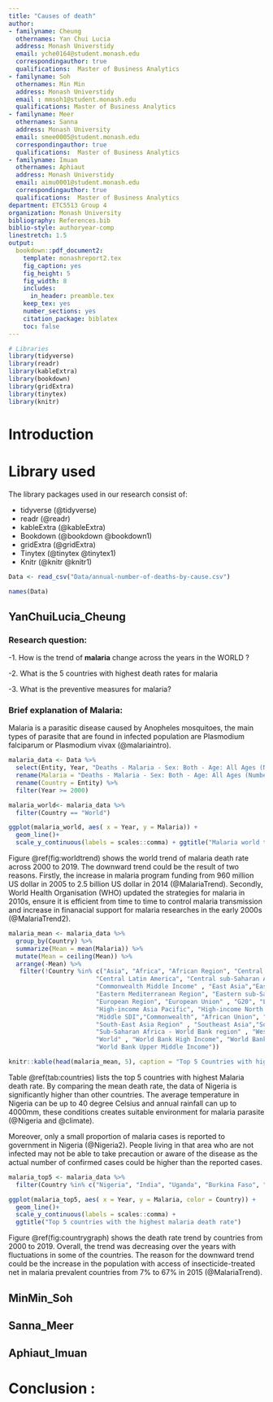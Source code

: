 ```yaml
---
title: "Causes of death"
author:
- familyname: Cheung
  othernames: Yan Chui Lucia
  address: Monash Universtidy
  email: yche0164@student.monash.edu
  correspondingauthor: true
  qualifications:  Master of Business Analytics
- familyname: Soh
  othernames: Min Min
  address: Monash Universtidy
  email : mmsoh1@student.monash.edu
  qualifications: Master of Business Analytics
- familyname: Meer
  othernames: Sanna
  address: Monash University
  email: smee0005@student.monash.edu
  correspondingauthor: true
  qualifications:  Master of Business Analytics
- familyname: Imuan
  othernames: Aphiaut
  address: Monash Universtidy
  email: aimu0001@student.monash.edu
  correspondingauthor: true
  qualifications:  Master of Business Analytics
department: ETC5513 Group 4
organization: Monash University
bibliography: References.bib
biblio-style: authoryear-comp
linestretch: 1.5
output:
  bookdown::pdf_document2:
    template: monashreport2.tex
    fig_caption: yes
    fig_height: 5
    fig_width: 8
    includes:
      in_header: preamble.tex
    keep_tex: yes
    number_sections: yes
    citation_package: biblatex
    toc: false
---
```


```r
# Libraries
library(tidyverse)
library(readr)
library(kableExtra)
library(bookdown)
library(gridExtra)
library(tinytex)
library(knitr)
```


# Introduction 



# Library used

The library packages used in our research consist of: 

- tidyverse (@tidyverse)
- readr (@readr)
- kableExtra  (@kableExtra)
- Bookdown (@bookdown @bookdown1)
- gridExtra (@gridExtra)
- Tinytex (@tinytex @tinytex1)
- Knitr (@knitr @knitr1)

```r
Data <- read_csv("Data/annual-number-of-deaths-by-cause.csv")

names(Data)

```

\clearpage

\section*{}

## YanChuiLucia_Cheung

### Research question: 

-1. How is the trend of **malaria** change across the years in the WORLD ? 

-2. What is the 5 countries with highest death rates for malaria

-3. What is the preventive measures for malaria? 


### Brief explanation of Malaria: 

Malaria is a parasitic disease caused by Anopheles mosquitoes, the main types of parasite that are found in infected population are Plasmodium
falciparum or Plasmodium vivax (@malariaintro). 

```r

malaria_data <- Data %>%
  select(Entity, Year, "Deaths - Malaria - Sex: Both - Age: All Ages (Number)") %>%
  rename(Malaria = "Deaths - Malaria - Sex: Both - Age: All Ages (Number)") %>%
  rename(Country = Entity) %>%
  filter(Year >= 2000) 

malaria_world<- malaria_data %>%
  filter(Country == "World") 

ggplot(malaria_world, aes( x = Year, y = Malaria)) +
  geom_line()+
  scale_y_continuous(labels = scales::comma) + ggtitle("Malaria world trend")

```


Figure \@ref(fig:worldtrend) shows the world trend of malaria death rate across 2000 to 2019. The downward trend could be the result of two reasons. Firstly, the increase in malaria program funding from 960 million US dollar in 2005 to 2.5 billion US dollar in 2014 (@MalariaTrend). Secondly, World Health Organisation (WHO) updated the strategies for malaria in 2010s, ensure it is efficient from time to time to control malaria transmission and increase in finanacial support for malaria researches in the early 2000s (@MalariaTrend2). 


```r

malaria_mean <- malaria_data %>%
  group_by(Country) %>%
  summarize(Mean = mean(Malaria)) %>%
  mutate(Mean = ceiling(Mean)) %>%
  arrange(-Mean) %>%
   filter(!Country %in% c("Asia", "Africa", "African Region", "Central Asia", "Central Europe", "Central Europe, Eastern Europe, and Central Asia",
                        "Central Latin America", "Central sub-Saharan Africa", "Commonwealth High Income", "Commonwealth Low Income", 
                        "Commonwealth Middle Income" , "East Asia","East Asia & Pacific - World Bank region", "Eastern Europe", 
                        "Eastern Mediterranean Region", "Eastern sub-Saharan Africa" ,"Europe & Central Asia - World Bank region", 
                        "European Region", "European Union" , "G20", "Low SDI", "High SDI", "Low-middle SDI",  "High-income", 
                        "High-income Asia Pacific", "High-income North America" , "High-middle SDI","Latin America & Caribbean - World Bank region" ,
                        "Middle SDI","Commonwealth", "African Union", "Southern sub-Saharan Africa", "Region of the Americas",
                        "South-East Asia Region" , "Southeast Asia","Southeast Asia, East Asia, and Oceania", "South Asia - World Bank region",
                        "Sub-Saharan Africa - World Bank region" , "Western Europe", "Western Pacific Region" , "Western sub-Saharan Africa", 
                        "World" , "World Bank High Income", "World Bank Low Income","World Bank Lower Middle Income" ,
                        "World Bank Upper Middle Income"))

knitr::kable(head(malaria_mean, 5), caption = "Top 5 Countries with highest Malaria death rate")


```
Table \@ref(tab:countries) lists the top 5 countries with highest Malaria death rate. By comparing the mean death rate, the data of Nigeria is significantly higher than other countries. The average temperature in Nigeria can be up to 40 degree Celsius and annual rainfall can up to 4000mm, these conditions creates suitable environment for malaria parasite (@Nigeria and @climate). 

Moreover, only a small proportion of malaria cases is reported to government in Nigeria (@Nigeria2). People living in that area who are not infected may not be able to take precaution or aware of the disease as the actual number of confirmed cases could be higher than the reported cases. 

```r

malaria_top5 <- malaria_data %>%
  filter(Country %in% c("Nigeria", "India", "Uganda", "Burkina Faso", "Democratic Republic of Congo")) 

ggplot(malaria_top5, aes( x = Year, y = Malaria, color = Country)) +
  geom_line()+
  scale_y_continuous(labels = scales::comma) + 
  ggtitle("Top 5 countries with the highest malaria death rate")


```
Figure \@ref(fig:countrygraph) shows the death rate trend by countries from 2000 to 2019. Overall, the trend was decreasing over the years with fluctuations in some of the countries. The reason for the downward trend could be the increase in the population with access of insecticide-treated net in malaria prevalent countries from 7% to 67% in 2015 (@MalariaTrend). 


 










## MinMin_Soh


\clearpage



\clearpage

\section*{}

## Sanna_Meer



\section*{}

## Aphiaut_Imuan 


\clearpage

# Conclusion :


\clearpage